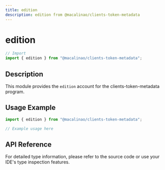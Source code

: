 ```yaml
---
title: edition
description: edition from @macalinao/clients-token-metadata
---
```


# edition

```typescript
// Import
import { edition } from "@macalinao/clients-token-metadata";
```

## Description

This module provides the `edition` account for the clients-token-metadata program.

## Usage Example

```typescript
import { edition } from "@macalinao/clients-token-metadata";

// Example usage here
```

## API Reference

For detailed type information, please refer to the source code or use your IDE's type inspection features.
